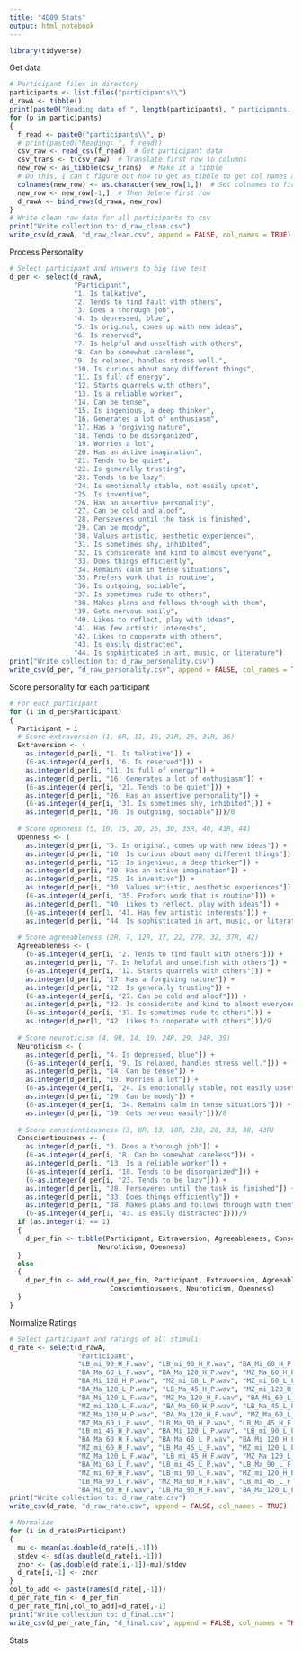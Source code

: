 ```yaml
---
title: "4D09 Stats"
output: html_notebook
---
```


```r
library(tidyverse)
```

Get data

```r
# Participant files in directory
participants <- list.files("participants\\")
d_rawA <- tibble()
print(paste0("Reading data of ", length(participants), " participants..."))
for (p in participants)
{
  f_read <- paste0("participants\\", p)
  # print(paste0("Reading: ", f_read))
  csv_raw <- read_csv(f_read)  # Get participant data
  csv_trans <- t(csv_raw)  # Translate first row to columns
  new_row <- as_tibble(csv_trans)  # Make it a tibble
  # Do this, I can't figure out how to get as_tibble to get col names automatically
  colnames(new_row) <- as.character(new_row[1,])  # Set colnames to first row
  new_row <- new_row[-1,]  # Then delete first row
  d_rawA <- bind_rows(d_rawA, new_row)
}
# Write clean raw data for all participants to csv
print("Write collection to: d_raw_clean.csv")
write_csv(d_rawA, "d_raw_clean.csv", append = FALSE, col_names = TRUE)
```

Process Personality

```r
# Select participant and answers to big five test
d_per <- select(d_rawA,
                "Participant",
                "1. Is talkative",
                "2. Tends to find fault with others",
                "3. Does a thorough job",
                "4. Is depressed, blue",
                "5. Is original, comes up with new ideas",
                "6. Is reserved",
                "7. Is helpful and unselfish with others",
                "8. Can be somewhat careless",
                "9. Is relaxed, handles stress well.",
                "10. Is curious about many different things",
                "11. Is full of energy",
                "12. Starts quarrels with others",
                "13. Is a reliable worker",
                "14. Can be tense",
                "15. Is ingenious, a deep thinker",
                "16. Generates a lot of enthusiasm",
                "17. Has a forgiving nature",
                "18. Tends to be disorganized",
                "19. Worries a lot",
                "20. Has an active imagination",
                "21. Tends to be quiet",
                "22. Is generally trusting",
                "23. Tends to be lazy",
                "24. Is emotionally stable, not easily upset",
                "25. Is inventive",
                "26. Has an assertive personality",
                "27. Can be cold and aloof",
                "28. Perseveres until the task is finished",
                "29. Can be moody",
                "30. Values artistic, aesthetic experiences",
                "31. Is sometimes shy, inhibited",
                "32. Is considerate and kind to almost everyone",
                "33. Does things efficiently",
                "34. Remains calm in tense situations",
                "35. Prefers work that is routine",
                "36. Is outgoing, sociable",
                "37. Is sometimes rude to others",
                "38. Makes plans and follows through with them",
                "39. Gets nervous easily",
                "40. Likes to reflect, play with ideas",
                "41. Has few artistic interests",
                "42. Likes to cooperate with others",
                "43. Is easily distracted",
                "44. Is sophisticated in art, music, or literature")
print("Write collection to: d_raw_personality.csv")
write_csv(d_per, "d_raw_personality.csv", append = FALSE, col_names = TRUE)
```

Score personality for each participant
```r
# For each participant
for (i in d_per$Participant)
{
  Participant = i
  # Score extraversion (1, 6R, 11, 16, 21R, 26, 31R, 36)
  Extraversion <- (
    as.integer(d_per[i, "1. Is talkative"]) +
    (6-as.integer(d_per[i, "6. Is reserved"])) +
    as.integer(d_per[i, "11. Is full of energy"]) +
    as.integer(d_per[i, "16. Generates a lot of enthusiasm"]) +
    (6-as.integer(d_per[i, "21. Tends to be quiet"])) +
    as.integer(d_per[i, "26. Has an assertive personality"]) +
    (6-as.integer(d_per[i, "31. Is sometimes shy, inhibited"])) +
    as.integer(d_per[i, "36. Is outgoing, sociable"]))/8
  
  # Score openness (5, 10, 15, 20, 25, 30, 35R, 40, 41R, 44)
  Openness <- (
    as.integer(d_per[i, "5. Is original, comes up with new ideas"]) +
    as.integer(d_per[i, "10. Is curious about many different things"]) +
    as.integer(d_per[i, "15. Is ingenious, a deep thinker"]) +
    as.integer(d_per[i, "20. Has an active imagination"]) +
    as.integer(d_per[i, "25. Is inventive"]) +
    as.integer(d_per[i, "30. Values artistic, aesthetic experiences"]) +
    (6-as.integer(d_per[i, "35. Prefers work that is routine"])) +
    as.integer(d_per[1, "40. Likes to reflect, play with ideas"]) +
    (6-as.integer(d_per[1, "41. Has few artistic interests"])) +
    as.integer(d_per[i, "44. Is sophisticated in art, music, or literature"]))/10
  
  # Score agreeableness (2R, 7, 12R, 17, 22, 27R, 32, 37R, 42)
  Agreeableness <- (
    (6-as.integer(d_per[i, "2. Tends to find fault with others"])) +
    as.integer(d_per[i, "7. Is helpful and unselfish with others"]) +
    (6-as.integer(d_per[i, "12. Starts quarrels with others"])) +
    as.integer(d_per[i, "17. Has a forgiving nature"]) +
    as.integer(d_per[i, "22. Is generally trusting"]) +
    (6-as.integer(d_per[i, "27. Can be cold and aloof"])) +
    as.integer(d_per[i, "32. Is considerate and kind to almost everyone"]) +
    (6-as.integer(d_per[i, "37. Is sometimes rude to others"])) +
    as.integer(d_per[1, "42. Likes to cooperate with others"]))/9
  
  # Score neuroticism (4, 9R, 14, 19, 24R, 29, 34R, 39)
  Neuroticism <- (
    as.integer(d_per[i, "4. Is depressed, blue"]) +
    (6-as.integer(d_per[i, "9. Is relaxed, handles stress well."])) +
    as.integer(d_per[i, "14. Can be tense"]) +
    as.integer(d_per[i, "19. Worries a lot"]) +
    (6-as.integer(d_per[i, "24. Is emotionally stable, not easily upset"])) +
    as.integer(d_per[i, "29. Can be moody"]) +
    (6-as.integer(d_per[i, "34. Remains calm in tense situations"])) +
    as.integer(d_per[i, "39. Gets nervous easily"]))/8
  
  # Score conscientiousness (3, 8R, 13, 18R, 23R, 28, 33, 38, 43R)
  Conscientiousness <- (
    as.integer(d_per[i, "3. Does a thorough job"]) +
    (6-as.integer(d_per[i, "8. Can be somewhat careless"])) +
    as.integer(d_per[i, "13. Is a reliable worker"]) +
    (6-as.integer(d_per[i, "18. Tends to be disorganized"])) +
    (6-as.integer(d_per[i, "23. Tends to be lazy"])) +
    as.integer(d_per[i, "28. Perseveres until the task is finished"]) +
    as.integer(d_per[i, "33. Does things efficiently"]) +
    as.integer(d_per[i, "38. Makes plans and follows through with them"]) +
    (6-as.integer(d_per[1, "43. Is easily distracted"])))/9
  if (as.integer(i) == 1)
  {
    d_per_fin <- tibble(Participant, Extraversion, Agreeableness, Conscientiousness,
                      Neuroticism, Openness)
  }
  else
  {
    d_per_fin <- add_row(d_per_fin, Participant, Extraversion, Agreeableness,
                         Conscientiousness, Neuroticism, Openness)
  }
}
```

Normalize Ratings

```r
# Select participant and ratings of all stimuli
d_rate <- select(d_rawA,
                 "Participant",
                 "LB_mi_90_H_F.wav", "LB_mi_90_H_P.wav", "BA_Mi_60_H_P.wav",
                 "BA_Ma_60_L_F.wav", "BA_Ma_120_H_P.wav", "MZ_Ma_60_H_P.wav", 
                 "BA_Mi_120_H_P.wav", "MZ_mi_60_L_P.wav", "MZ_mi_60_L_F.wav",
                 "BA_Ma_120_L_P.wav", "LB_Ma_45_H_P.wav", "MZ_mi_120_H_F.wav",
                 "BA_Mi_120_L_F.wav", "MZ_Ma_120_H_F.wav", "BA_Mi_60_L_F.wav",
                 "MZ_mi_120_L_F.wav", "BA_Ma_60_H_P.wav", "LB_Ma_45_L_P.wav",
                 "MZ_Ma_120_H_P.wav", "BA_Ma_120_H_F.wav", "MZ_Ma_60_L_F.wav",
                 "MZ_Ma_60_L_P.wav", "LB_Ma_90_H_P.wav", "LB_Ma_45_H_F.wav",
                 "LB_mi_45_H_P.wav", "BA_Mi_120_L_P.wav", "LB_mi_90_L_P.wav",
                 "BA_Ma_60_H_F.wav", "BA_Ma_60_L_P.wav", "BA_Mi_120_H_F.wav",
                 "MZ_mi_60_H_F.wav", "LB_Ma_45_L_F.wav", "MZ_mi_120_L_P.wav",
                 "MZ_Ma_120_L_F.wav", "LB_mi_45_H_F.wav", "MZ_Ma_120_L_P.wav",
                 "BA_Mi_60_L_P.wav", "LB_mi_45_L_P.wav", "LB_Ma_90_L_F.wav",
                 "MZ_mi_60_H_P.wav", "LB_mi_90_L_F.wav", "MZ_mi_120_H_P.wav",
                 "LB_Ma_90_L_P.wav", "MZ_Ma_60_H_F.wav", "LB_mi_45_L_F.wav",
                 "BA_Mi_60_H_F.wav", "LB_Ma_90_H_F.wav", "BA_Ma_120_L_F.wav")
print("Write collection to: d_raw_rate.csv")
write_csv(d_rate, "d_raw_rate.csv", append = FALSE, col_names = TRUE)

# Normalize
for (i in d_rate$Participant)
{
  mu <- mean(as.double(d_rate[i,-1]))
  stdev <- sd(as.double(d_rate[i,-1]))
  znor <- (as.double(d_rate[i,-1])-mu)/stdev
  d_rate[i,-1] <- znor
}
col_to_add <- paste(names(d_rate[,-1]))
d_per_rate_fin <- d_per_fin
d_per_rate_fin[,col_to_add]=d_rate[,-1]
print("Write collection to: d_final.csv")
write_csv(d_per_rate_fin, "d_final.csv", append = FALSE, col_names = TRUE)
```

Stats

```r

```

